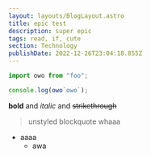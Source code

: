 ```yaml
---
layout: layouts/BlogLayout.astro
title: epic test
description: super epic
tags: read, if, cute
section: Technology
publishDate: 2022-12-26T23:04:18.855Z
---
```


```js
import owo from "foo";

console.log(owo`owo`);
```

**bold** and _italic_ and ~~strikethrough~~

> unstyled blockquote whaaa

-   aaaa
    -   awa

